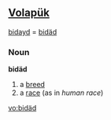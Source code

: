 ==[[Volapük]]==
[[bidayd]] = [[bidäd]] 
===Noun===
'''bidäd'''

# a [[breed]]
# a [[race]] (as in ''human race'')

[[vo:bidäd]]